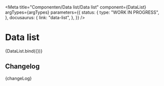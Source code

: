 
<Meta
  title="Componenten/Data list/Data list"
  component={DataList}
  argTypes={argTypes}
  parameters={{
    status: {
      type: "WORK IN PROGRESS",
    },
    docusaurus: {
      link: "data-list",
    },
  }}
/>

# Data list

<Canvas>
  <Story name="Data list" args={defaultArgs}>
    {DataList.bind({})}
  </Story>
</Canvas>

<ArgsTable story="Data list" />

## Changelog

<Description>{changeLog}</Description>

